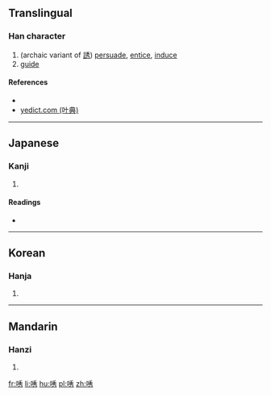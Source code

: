 ==Translingual==

===Han character===
{{Han char|rn=30|rad=口|as=07|sn=10|four=|canj=RHDS|ids=⿰口秀}}

# (archaic variant of [[誘]]) [[persuade]], [[entice]], [[induce]]
# [[guide]]

====References====
* {{Han ref|kx=0191.230|dkj=03689|dj=0410.230|hdz=10630.190|uh=5500|ud=21760}}
*[http://yedict.com/htm/55/5500.htm yedict.com (叶典)]

----

==Japanese==

===Kanji===
{{ja-kanji|grade=|rs=口07}}

# {{defn|lang=ja|sort=口07}}

====Readings====
* {{ja-readings|on=[[いう]] (iu)|kun=[[さそおう]] (sasoou)}}

----

==Korean==

===Hanja===
{{ko-hanja|hangeul=유|rv=yu|mr=yu}}

# {{defn|lang=ko|sort=口07}}

----

==Mandarin==

===Hanzi===
{{cmn-hanzi|pin=[[yǒu]] ([[you3]])|wg=yu<sup>3</sup>}}

# {{defn|lang=cmn|sort=口07}}

[[fr:唀]]
[[li:唀]]
[[hu:唀]]
[[pl:唀]]
[[zh:唀]]